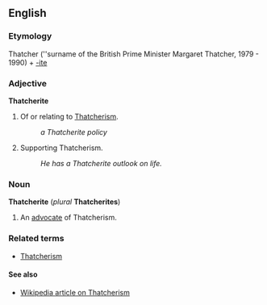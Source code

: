 ==English==
===Etymology===
Thatcher (''surname of the British Prime Minister Margaret Thatcher, 1979 - 1990) + [[-ite]]

===Adjective===
'''Thatcherite'''

#Of or relating to [[Thatcherism]].
#:''a Thatcherite policy''
#Supporting Thatcherism.
#:''He has a Thatcherite outlook on life.''

===Noun===
'''Thatcherite''' (''plural'' '''Thatcherites''')

#An [[advocate]] of Thatcherism.

===Related terms===
*[[Thatcherism]]

====See also====
*[[en:Thatcherism|Wikipedia article on Thatcherism]]